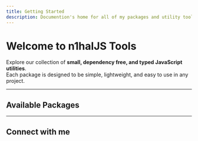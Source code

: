 ```yaml
---
title: Getting Started
description: Documention's home for all of my packages and utility tools
---
```


# Welcome to n1halJS Tools

Explore our collection of **small, dependency free, and typed JavaScript utilities**.  
Each package is designed to be simple, lightweight, and easy to use in any project.

---

## Available Packages

<Cards>
  <Card
    title="@n1hal/strx"
    description="String manipulation helpers with TypeScript support and JS Docs."
    href="/docs/strx"
  />
</Cards>

---

## Connect with me

<Cards>
  <Card title="Github" href="https://github.com/ioNIhal" />
  <Card title="Instagram" href="https://instagram/io.nihal" />
  <Card title="LinkedIn" href="https://linkedin.com/in/n1hal" />
  <Card title="Website" href="https://ionihal.vercel.app" />
</Cards>
